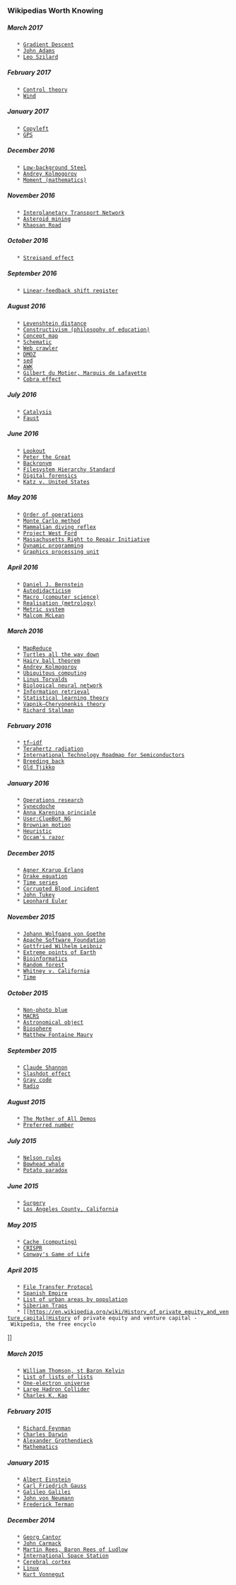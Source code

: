 
=== Wikipedias Worth Knowing ===

===== March 2017 =====
    * [[https://en.wikipedia.org/wiki/Gradient_descent|Gradient Descent]]
    * [[https://en.wikipedia.org/wiki/John_Adams|John Adams]]
    * [[https://en.wikipedia.org/wiki/Leo_Szilard|Leo Szilard]]
===== February 2017 =====
    * [[https://en.wikipedia.org/wiki/Control_theory|Control theory]]
    * [[https://en.wikipedia.org/wiki/Wind|Wind]]
===== January 2017 =====
    * [[https://en.wikipedia.org/wiki/Copyleft|Copyleft]]
    * [[https://en.wikipedia.org/wiki/Global_Positioning_System|GPS]]
===== December 2016 =====
    * [[https://en.wikipedia.org/wiki/Low-background_steel|Low-background Steel]]
    * [[https://en.wikipedia.org/wiki/Andrey_Kolmogorov|Andrey Kolmogorov]]
    * [[https://en.wikipedia.org/wiki/Moment_(mathematics)|Moment (mathematics)]]
===== November 2016 =====
    * [[https://en.wikipedia.org/wiki/Interplanetary_Transport_Network|Interplanetary Transport Network]]
    * [[https://en.wikipedia.org/wiki/Asteroid_mining|Asteroid mining]]
    * [[https://en.wikipedia.org/wiki/Khaosan_Road|Khaosan Road]]
===== October 2016 =====
    * [[https://en.wikipedia.org/wiki/Streisand_effect|Streisand effect]]
===== September 2016 =====
    * [[https://en.wikipedia.org/wiki/Linear-feedback_shift_register|Linear-feedback shift register]]
===== August 2016 =====
    * [[https://en.wikipedia.org/wiki/Levenshtein_distance|Levenshtein distance]]
    * [[https://en.wikipedia.org/wiki/Constructivism_(philosophy_of_education)|Constructivism (philosophy of education)]]
    * [[https://en.wikipedia.org/wiki/Concept_map|Concept map]]
    * [[https://en.wikipedia.org/wiki/Schematic|Schematic]]
    * [[https://en.wikipedia.org/wiki/Web_crawler|Web crawler]]
    * [[https://en.wikipedia.org/wiki/DMOZ|DMOZ]]
    * [[https://en.wikipedia.org/wiki/Sed|sed]]
    * [[https://en.wikipedia.org/wiki/AWK|AWK]]
    * [[https://en.wikipedia.org/wiki/Gilbert_du_Motier,_Marquis_de_Lafayette|Gilbert du Motier, Marquis de Lafayette]]
    * [[https://en.wikipedia.org/wiki/Cobra_effect|Cobra effect]]
===== July 2016 =====
    * [[https://en.wikipedia.org/wiki/Catalysis|Catalysis]]
    * [[https://en.wikipedia.org/wiki/Faust|Faust]]
===== June 2016 =====
    * [[https://en.wikipedia.org/wiki/Lookout|Lookout]]
    * [[https://en.wikipedia.org/wiki/Peter_the_Great|Peter the Great]]
    * [[https://en.wikipedia.org/wiki/Backronym|Backronym]]
    * [[https://en.wikipedia.org/wiki/Filesystem_Hierarchy_Standard|Filesystem Hierarchy Standard]]
    * [[https://en.wikipedia.org/wiki/Digital_forensics|Digital forensics]]
    * [[https://en.wikipedia.org/wiki/Katz_v._United_States|Katz v. United States]]
===== May 2016 =====
    * [[https://en.wikipedia.org/wiki/Order_of_operations|Order of operations]]
    * [[https://en.wikipedia.org/wiki/Monte_Carlo_method|Monte Carlo method]]
    * [[https://en.wikipedia.org/wiki/Mammalian_diving_reflex|Mammalian diving reflex]]
    * [[https://en.wikipedia.org/wiki/Project_West_Ford|Project West Ford]]
    * [[https://en.wikipedia.org/wiki/Massachusetts_Right_to_Repair_Initiative|Massachusetts Right to Repair Initiative]]
    * [[https://en.wikipedia.org/wiki/Dynamic_programming|Dynamic programming]]
    * [[https://en.wikipedia.org/wiki/Graphics_processing_unit|Graphics processing unit]]
===== April 2016 =====
    * [[https://en.wikipedia.org/wiki/Daniel_J._Bernstein|Daniel J. Bernstein]]
    * [[https://en.wikipedia.org/wiki/Autodidacticism|Autodidacticism]]
    * [[https://en.wikipedia.org/wiki/Macro_(computer_science)|Macro (computer science)]]
    * [[https://en.wikipedia.org/wiki/Realisation_(metrology)|Realisation (metrology)]]
    * [[https://en.wikipedia.org/wiki/Metric_system|Metric system]]
    * [[https://en.wikipedia.org/wiki/Malcom_McLean|Malcom McLean]]
===== March 2016 =====
    * [[https://en.wikipedia.org/wiki/MapReduce|MapReduce]]
    * [[https://en.wikipedia.org/wiki/Turtles_all_the_way_down|Turtles all the way down]]
    * [[https://en.wikipedia.org/wiki/Hairy_ball_theorem|Hairy ball theorem]]
    * [[https://en.wikipedia.org/wiki/Andrey_Kolmogorov|Andrey Kolmogorov]]
    * [[https://en.wikipedia.org/wiki/Ubiquitous_computing|Ubiquitous computing]]
    * [[https://en.wikipedia.org/wiki/Linus_Torvalds|Linus Torvalds]]
    * [[https://en.wikipedia.org/wiki/Biological_neural_network|Biological neural network]]
    * [[https://en.wikipedia.org/wiki/Information_retrieval|Information retrieval]]
    * [[https://en.wikipedia.org/wiki/Statistical_learning_theory|Statistical learning theory]]
    * [[https://en.wikipedia.org/wiki/Vapnik-Chervonenkis_theory|Vapnik–Chervonenkis theory]]
    * [[https://en.wikipedia.org/wiki/Richard_Stallman|Richard Stallman]]
===== February 2016 =====
    * [[https://en.wikipedia.org/wiki/Tf%E%%idf|tf–idf]]
    * [[https://en.wikipedia.org/wiki/Terahertz_radiation|Terahertz radiation]]
    * [[https://en.wikipedia.org/wiki/International_Technology_Roadmap_for_Semiconductors|International Technology Roadmap for Semiconductors]]
    * [[https://en.wikipedia.org/wiki/Breeding_back|Breeding back]]
    * [[https://en.wikipedia.org/wiki/Old_Tjikko|Old Tjikko]]
===== January 2016 =====
    * [[https://en.wikipedia.org/wiki/Operations_research|Operations research]]
    * [[https://en.wikipedia.org/wiki/Synecdoche|Synecdoche]]
    * [[https://en.wikipedia.org/wiki/Anna_Karenina_principle|Anna Karenina principle]]
    * [[https://en.wikipedia.org/wiki/User:ClueBot_NG|User:ClueBot NG]]
    * [[https://en.wikipedia.org/wiki/Brownian_motion|Brownian motion]]
    * [[https://en.wikipedia.org/wiki/Heuristic|Heuristic]]
    * [[https://en.wikipedia.org/wiki/Occam%s_razor|Occam's razor]]
===== December 2015 =====
    * [[https://en.wikipedia.org/wiki/Agner_Krarup_Erlang|Agner Krarup Erlang]]
    * [[https://en.wikipedia.org/wiki/Drake_equation|Drake equation]]
    * [[https://en.wikipedia.org/wiki/Time_series|Time series]]
    * [[https://en.wikipedia.org/wiki/Corrupted_Blood_incident|Corrupted Blood incident]]
    * [[https://en.wikipedia.org/wiki/John_Tukey|John Tukey]]
    * [[https://en.wikipedia.org/wiki/Leonhard_Euler|Leonhard Euler]]
===== November 2015 =====
    * [[https://en.wikipedia.org/wiki/Johann_Wolfgang_von_Goethe|Johann Wolfgang von Goethe]]
    * [[https://en.wikipedia.org/wiki/Apache_Software_Foundation|Apache Software Foundation]]
    * [[https://en.wikipedia.org/wiki/Gottfried_Wilhelm_Leibniz|Gottfried Wilhelm Leibniz]]
    * [[https://en.wikipedia.org/wiki/Extreme_points_of_Earth|Extreme points of Earth]]
    * [[https://en.wikipedia.org/wiki/Bioinformatics|Bioinformatics]]
    * [[https://en.wikipedia.org/wiki/Random_forest|Random forest]]
    * [[https://en.wikipedia.org/wiki/Whitney_v._California|Whitney v. California]]
    * [[https://en.wikipedia.org/wiki/Time|Time]]
===== October 2015 =====
    * [[https://en.wikipedia.org/wiki/Non-photo_blue|Non-photo blue]]
    * [[https://en.wikipedia.org/wiki/MACRS|MACRS]]
    * [[https://en.wikipedia.org/wiki/Astronomical_object|Astronomical object]]
    * [[https://en.wikipedia.org/wiki/Biosphere|Biosphere]]
    * [[https://en.wikipedia.org/wiki/Matthew_Fontaine_Maury|Matthew Fontaine Maury]]
===== September 2015 =====
    * [[https://en.wikipedia.org/wiki/Claude_Shannon|Claude Shannon]]
    * [[https://en.wikipedia.org/wiki/Slashdot_effect|Slashdot effect]]
    * [[https://en.wikipedia.org/wiki/Gray_code|Gray code]]
    * [[https://en.wikipedia.org/wiki/Radio|Radio]]
===== August 2015 =====
    * [[https://en.wikipedia.org/wiki/The_Mother_of_All_Demos|The Mother of All Demos]]
    * [[https://en.wikipedia.org/wiki/Preferred_number|Preferred number]]
===== July 2015 =====
    * [[https://en.wikipedia.org/wiki/Nelson_rules|Nelson rules]]
    * [[https://en.wikipedia.org/wiki/Bowhead_whale|Bowhead whale]]
    * [[https://en.wikipedia.org/wiki/Potato_paradox|Potato paradox]]
===== June 2015 =====
    * [[https://en.wikipedia.org/wiki/Surgery|Surgery]]
    * [[https://en.wikipedia.org/wiki/Los_Angeles_County,_California|Los Angeles County, California]]
===== May 2015 =====
    * [[https://en.wikipedia.org/wiki/Cache_(computing)|Cache (computing)]]
    * [[https://en.wikipedia.org/wiki/CRISPR|CRISPR]]
    * [[https://en.wikipedia.org/wiki/Conway%s_Game_of_Life|Conway's Game of Life]]
===== April 2015 =====
    * [[https://en.wikipedia.org/wiki/File_Transfer_Protocol|File Transfer Protocol]]
    * [[https://en.wikipedia.org/wiki/Spanish_Empire|Spanish Empire]]
    * [[https://en.wikipedia.org/wiki/List_of_urban_areas_by_population|List of urban areas by population]]
    * [[https://en.wikipedia.org/wiki/Siberian_Traps|Siberian Traps]]
    * [[https://en.wikipedia.org/wiki/History_of_private_equity_and_venture_capital|History of private equity and venture capital - Wikipedia, the free encyclo</a></li>]]
===== March 2015 =====
    * [[https://en.wikipedia.org/wiki/William_Thomson,_st_Baron_Kelvin|William Thomson, st Baron Kelvin]]
    * [[https://en.wikipedia.org/wiki/List_of_lists_of_lists|List of lists of lists]]
    * [[https://en.wikipedia.org/wiki/One-electron_universe|One-electron universe]]
    * [[https://en.wikipedia.org/wiki/Large_Hadron_Collider|Large Hadron Collider]]
    * [[https://en.wikipedia.org/wiki/Charles_K._Kao|Charles K. Kao]]
===== February 2015 =====
    * [[https://en.wikipedia.org/wiki/Richard_Feynman|Richard Feynman]]
    * [[https://en.wikipedia.org/wiki/Charles_Darwin|Charles Darwin]]
    * [[https://en.wikipedia.org/wiki/Alexander_Grothendieck|Alexander Grothendieck]]
    * [[https://en.wikipedia.org/wiki/Mathematics|Mathematics]]
===== January 2015 =====
    * [[https://en.wikipedia.org/wiki/Albert_Einstein|Albert Einstein]]
    * [[https://en.wikipedia.org/wiki/Carl_Friedrich_Gauss|Carl Friedrich Gauss]]
    * [[https://en.wikipedia.org/wiki/Galileo_Galilei|Galileo Galilei]]
    * [[https://en.wikipedia.org/wiki/John_von_Neumann|John von Neumann]]
    * [[https://en.wikipedia.org/wiki/Frederick_Terman|Frederick Terman]]
===== December 2014 =====
    * [[https://en.wikipedia.org/wiki/Georg_Cantor|Georg Cantor]]
    * [[https://en.wikipedia.org/wiki/John_Carmack|John Carmack]]
    * [[https://en.wikipedia.org/wiki/Martin_Rees,_Baron_Rees_of_Ludlow|Martin Rees, Baron Rees of Ludlow]]
    * [[https://en.wikipedia.org/wiki/International_Space_Station|International Space Station]]
    * [[https://en.wikipedia.org/wiki/Cerebral_cortex|Cerebral cortex]]
    * [[https://en.wikipedia.org/wiki/Linux|Linux]]
    * [[https://en.wikipedia.org/wiki/Kurt_Vonnegut|Kurt Vonnegut]] 
